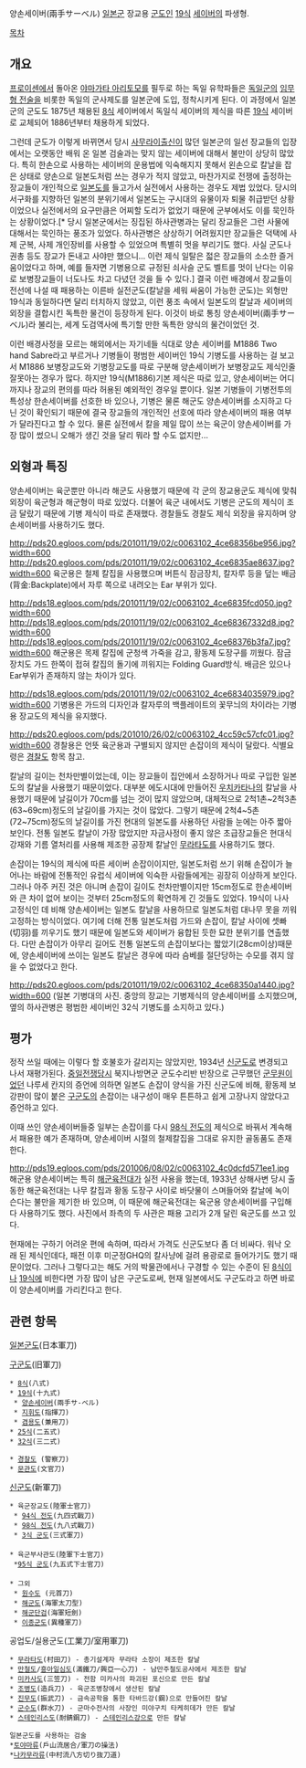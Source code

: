 양손세이버(兩手サーベル)
[[일본군]] 장교용 [[군도]]인 [[19식]] [[세이버]]의 파생형.

[[목차]]


== 개요 ==

[[프로이센]]에서 돌아온 [[야마가타 아리토모]]를 필두로 하는 독일 유학파들은 [[독일군]]의 [[임무형 전술]]을 비롯한 독일의 군사제도를 일본군에 도입, 정착시키게 된다. 이 과정에서 일본군의 군도도 1875년 채용된 [[8식]] 세이버에서 독일식 세이버의 제식을 따른 [[19식]] 세이버로 교체되어 1886년부터 채용하게 되었다. 

그런데 군도가 이렇게 바뀌면서 당시 [[사무라이]]출신이 많던 일본군의 일선 장교들의 입장에서는 오랫동안 배워 온 일본 검술과는 맞지 않는 세이버에 대해서 불만이 상당히 많았다. 특히 한손으로 사용하는 세이버의 운용법에 익숙해지지 못해서 왼손으로 칼날을 잡은 상태로 양손으로 일본도처럼 쓰는 경우가 적지 않았고, 마찬가지로 전쟁에 출정하는 장교들이 개인적으로 [[일본도]]를 들고가서 실전에서 사용하는 경우도 제법 있었다. 당시의 서구화를 지향하던 일본의 분위기에서 일본도는 구시대의 유물이자 퇴물 취급받던 상황이었으나 실전에서의 요구만큼은 어찌할 도리가 없었기 때문에 군부에서도 이를 묵인하는 상황이었다.[* 당시 일본군에서는 징집된 하사관병과는 달리 장교들은 그런 사물에 대해서는 묵인하는 풍조가 있었다. 하사관병은 상상하기 어려웠지만 장교들은 덕택에 사제 군복, 사제 개인장비를 사용할 수 있었으며 특별히 멋을 부리기도 했다. 사실 군도나 권총 등도 장교가 돈내고 사야만 했으니... 이런 제식 일탈은 젋은 장교들의 소소한 즐거움이었다고 하며, 예를 들자면 기병용으로 규정된 쇠사슬 군도 벨트를 멋이 난다는 이유로 보병장교들이 너도나도 차고 다녔던 것을 들 수 있다.] 결국 이런 배경에서 장교들이 전선에 나설 때 패용하는 이른바 실전군도(칼날을 세워 싸움이 가능한 군도)는 외형만 19식과 동일하다면 달리 터치하지 않았고, 이런 풍조 속에서 일본도의 칼날과 세이버의 외장을 결합시킨 독특한 물건이 등장하게 된다. 이것이 바로 통칭 양손세이버(兩手サーベル)라 불리는, 세계 도검역사에 특기할 만한 독특한 양식의 물건이었던 것.

이런 배경사정을 모르는 해외에서는 자기네들 식대로 양손 세이버를 M1886 Two hand Sabre라고 부르거나 기병들이 평범한 세이버인 19식 기병도를 사용하는 걸 보고서 M1886 보병장교도와 기병장교도를 따로 구분해 양손세이버가 보병장교도 제식인줄 잘못아는 경우가 많다. 하지만 19식(M1886)기본 제식은 따로 있고, 양손세이버는 어디까지나 장교의 편의를 따라 허용된 예외적인 경우일 뿐이다. 일본 기병들이 기병전투의 특성상 한손세이버를 선호한 바 있으나, 기병은 물론 해군도 양손세이버를 소지하고 다닌 것이 확인되기 때문에 결국 장교들의 개인적인 선호에 따라 양손세이버의 패용 여부가 달라진다고 할 수 있다. 물론 실전에서 칼을 제일 많이 쓰는 육군이 양손세이버를 가장 많이 썼으니 오해가 생긴 것을 달리 뭐라 할 수도 없지만...  

== 외형과 특징 ==

양손세이버는 육군뿐만 아니라 해군도 사용했기 때문에 각 군의 장교용군도 제식에 맞춰 외장이 육군형과 해군형이 따로 있었다. 더불어 육군 내에서도 기병은 군도의 제식이 조금 달랐기 때문에 기병 제식이 따로 존재했다. 경찰들도 경찰도 제식 외장을 유지하며 양손세이버를 사용하기도 했다. 

http://pds20.egloos.com/pds/201011/19/02/c0063102_4ce68356be956.jpg?width=600
http://pds20.egloos.com/pds/201011/19/02/c0063102_4ce6835ae8637.jpg?width=600
육군용은 철제 칼집을 사용했으며 버튼식 잠금장치, 칼자루 등을 덮는 배금(背金:Backplate)에서 자루 쪽으로 내려오는 Ear 부위가 있다.

http://pds18.egloos.com/pds/201011/19/02/c0063102_4ce6835fcd050.jpg?width=600
http://pds18.egloos.com/pds/201011/19/02/c0063102_4ce68367332d8.jpg?width=600
http://pds18.egloos.com/pds/201011/19/02/c0063102_4ce68376b3fa7.jpg?width=600
해군용은 목제 칼집에 군청색 가죽을 감고, 황동제 도장구를 끼웠다. 잠금 장치도 가드 한쪽이 접혀 칼집의 돌기에 끼워지는 Folding Guard방식. 배금은 있으나 Ear부위가 존재하지 않는 차이가 있다. 

http://pds18.egloos.com/pds/201011/19/02/c0063102_4ce6834035979.jpg?width=600
기병용은 가드의 디자인과 칼자루의 백플레이트의 꽃무늬의 차이라는 기병용 장교도의 제식을 유지했다. 

http://pds20.egloos.com/pds/201010/26/02/c0063102_4cc59c57cfc01.jpg?width=600
경찰용은 언뜻 육군용과 구별되지 않지만 손잡이의 제식이 달랐다. 식별요령은 [[경찰도]] 항목 참고. 

칼날의 길이는 천차만별이었는데, 이는 장교들이 집안에서 소장하거나 따로 구입한 일본도의 칼날을 사용했기 때문이었다. 대부분 에도시대에 만들어진 [[우치카타나]]의 칼날을 사용했기 때문에 날길이가 70cm를 넘는 것이 많지 않았으며, 대체적으로 2척1촌~2척3촌(63~69cm)정도의 날길이를 가지는 것이 많았다. 그렇기 때문에 2척4~5촌(72~75cm)정도의 날길이를 가진 현대의 일본도를 사용하던 사람들 눈에는 아주 짧아 보인다. 전통 일본도 칼날이 가장 많았지만 자금사정이 좋지 않은 초급장교들은 현대식 강재와 기름 열처리를 사용해 제조한 공장제 칼날인 [[무라타도]]를 사용하기도 했다. 

손잡이는 19식의 제식에 따른 세이버 손잡이이지만, 일본도처럼 쓰기 위해 손잡이가 늘어나는 바람에 전통적인 유럽식 세이버에 익숙한 사람들에게는 굉장히 이상하게 보인다. 그러나 아주 커진 것은 아니며 손잡이 길이도 천차만별이지만 15cm정도로 한손세이버와 큰 차이 없어 보이는 것부터 25cm정도의 확연하게 긴 것들도 있었다. 19식이 나사 고정식인 데 비해 양손세이버는 일본도 칼날을 사용하므로 일본도처럼 대나무 못을 끼워 고정하는 방식이었다. 여기에 더해 전통 일본도처럼 가드와 손잡이, 칼날 사이에 셋빠(切羽)를 끼우기도 했기 때문에 일본도와 세이버가 융합된 듯한 묘한 분위기를 연출했다. 다만 손잡이가 아무리 길어도 전통 일본도의 손잡이보다는 짧았기(28cm이상)때문에, 양손세이버에 쓰이는 일본도 칼날은 경우에 따라 슴베를 절단당하는 수모를 겪지 않을 수 없었다고 한다. 

http://pds20.egloos.com/pds/201011/19/02/c0063102_4ce68350a1440.jpg?width=600
(일본 기병대의 사진. 중앙의 장교는 기병제식의 양손세이버를 소지했으며, 옆의 하사관병은 평범한 세이버인 32식 기병도를 소지하고 있다.)

== 평가 ==

정작 쓰일 때에는 이렇다 할 호불호가 갈리지는 않았지만, 1934년 [[신군도]]로 변경되고 나서 재평가된다. [[중일전쟁]]당시 북지나방면군 군도수리반 반장으로 근무했던 [[군무원]]이었던 나루세 칸지의 증언에 의하면 일본도 손잡이 양식을 가진 신군도에 비해, 황동제 보강판이 많이 붙은 [[구군도]]의 손잡이는 내구성이 매우 튼튼하고 쉽게 고장나지 않았다고 증언하고 있다. 

이때 쓰인 양손세이버들중 일부는 손잡이를 다시 [[98식 전도]]의 제식으로 바꿔서 계속해서 패용한 예가 존재하며, 양손세이버 시절의 철제칼집을 그대로 유지한 골동품도 존재한다. 

http://pds19.egloos.com/pds/201006/08/02/c0063102_4c0dcfd571ee1.jpg
해군용 양손세이버는 특히 [[해군육전대]]가 실전 사용을 했는데, 1933년 상해사변 당시 출동한 해군육전대는 나무 칼집과 황동 도장구 사이로 바닷물이 스며들어와 칼날에 녹이 슨다는 불만을 제기한 바 있으며, 이 때문에 해군육전대는 육군용 양손세이버를 구입해다 사용하기도 했다. 사진에서 좌측의 두 사관은 패용 고리가 2개 달린 육군도를 쓰고 있다.

현재에는 구하기 어려운 편에 속하며, 따라서 가격도 신군도보다 좀 더 비싸다. 워낙 오래 된 제식인데다, 패전 이후 미군정GHQ의 칼사냥에 걸려 용광로로 들어가기도 했기 때문이었다. 그러나 그렇다고는 해도 거의 박물관에서나 구경할 수 있는 수준이 된 [[8식]]이나 [[19식]]에 비한다면 가장 많이 남은 구군도로써, 현재 일본에서도 구군도라고 하면 바로 이 양손세이버를 가리킨다고 한다.  

== 관련 항목 ==
[[일본군도]](日本軍刀)

[[구군도]](旧軍刀)

 * [[8식]](八式)
 * [[19식]](十九式)
  * [[양손세이버]](兩手サ-ベル)
  * [[지휘도]](指揮刀)
  * [[겸용도]](兼用刀)
 * [[25식]](二五式)
 * [[32식]](三二式)

 * [[경찰도]] (警察刀)
 * [[문관도]](文官刀)

[[신군도]](新軍刀)

 * 육군장교도(陸軍士官刀)
  * [[94식 전도]](九四式戰刀)
  * [[98식 전도]](九八式戰刀)
  * [[3식 군도]](三式軍刀)
 
 * 육군부사관도(陸軍下士官刀)
  *[[95식 군도]](九五式下士官刀)
 
 * 그외
  * [[원수도]] (元首刀)
  * [[해군도]](海軍太刀型)
  * [[해군단검]](海軍短劍)
  * [[이종군도]](異種軍刀)

공업도/실용군도(工業刀/室用軍刀)

 * [[무라타도]](村田刀) - 총기설계자 무라타 소장이 제조한 칼날
 * [[만철도]]/[[흥아일심도]](滿鐵刀/興亞一心刀) - 남만주철도공사에서 제조한 칼날
 * [[미카사도]](三笠刀) - 전함 미카사의 파괴된 포신으로 만든 칼날
 * [[조병도]](造兵刀) - 육군조병창에서 생산된 칼날
 * [[진무도]](振武刀) - 금속공학을 통한 타바드강(鋼)으로 만들어진 칼날
 * [[군수도]](群水刀) - 군마수전사의 사장인 미야구치 타케히데가 만든 칼날
 * [[스테인리스도]](耐錆鋼刀) - [[스테인리스강]]으로 만든 칼날

 일본군도를 사용하는 검술
 *[[토야마류]](戶山流居合/軍刀の操法)
 *[[나카무라류]](中村流八方切り抜刀道) 

